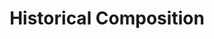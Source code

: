 ---
title: Historical Composition
description: Get historical vault composition data over time
openapi: GET /vaults/{vault_id}/composition/series
---
